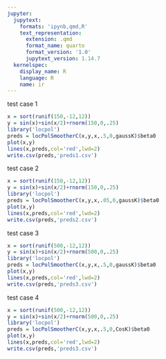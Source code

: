 ```yaml
---
jupyter:
  jupytext:
    formats: 'ipynb,qmd,R'
    text_representation:
      extension: .qmd
      format_name: quarto
      format_version: '1.0'
      jupytext_version: 1.14.7
  kernelspec:
    display_name: R
    language: R
    name: ir
---
```


test case 1

```r
x = sort(runif(150,-12,12))
y = sin(x)+sin(x/2)+rnorm(150,0,.25)
library('locpol')
preds = locPolSmootherC(x,y,x,.5,0,gaussK)$beta0
plot(x,y)
lines(x,preds,col='red',lwd=2)
write.csv(preds,'preds1.csv')
```

test case 2

```r
x = sort(runif(150,-12,12))
y = sin(x)+sin(x/2)+rnorm(150,0,.25)
library('locpol')
preds = locPolSmootherC(x,y,x,.05,0,gaussK)$beta0
plot(x,y)
lines(x,preds,col='red',lwd=2)
write.csv(preds,'preds2.csv')
```

test case 3

```r
x = sort(runif(500,-12,12))
y = sin(x)+sin(x/2)+rnorm(500,0,.25)
library('locpol')
preds = locPolSmootherC(x,y,x,.5,0,gaussK)$beta0
plot(x,y)
lines(x,preds,col='red',lwd=2)
write.csv(preds,'preds3.csv')
```

test case 4

```r
x = sort(runif(500,-12,12))
y = sin(x)+sin(x/2)+rnorm(500,0,.25)
library('locpol')
preds = locPolSmootherC(x,y,x,.5,0,CosK)$beta0
plot(x,y)
lines(x,preds,col='red',lwd=2)
write.csv(preds,'preds3.csv')
```

